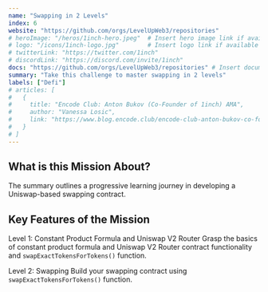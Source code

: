 ```yaml
---
name: "Swapping in 2 Levels"
index: 6
website: "https://github.com/orgs/LevelUpWeb3/repositories"
# heroImage: "/heros/1inch-hero.jpeg"  # Insert hero image link if available
# logo: "/icons/1inch-logo.jpg"        # Insert logo link if available
# twitterLink: "https://twitter.com/1inch"
# discordLink: "https://discord.com/invite/1inch"
docs: "https://github.com/orgs/LevelUpWeb3/repositories" # Insert documentation link if available
summary: "Take this challenge to master swapping in 2 levels"
labels: ["Defi"]
# articles: [
#   {
#     title: "Encode Club: Anton Bukov (Co-Founder of 1inch) AMA",
#     author: "Vanessa Losic",
#     link: "https://www.blog.encode.club/encode-club-anton-bukov-co-founder-of-1inch-ama-f05119bded09"
#   }
# ]
---
```


## What is this Mission About?

The summary outlines a progressive learning journey in developing a Uniswap-based swapping contract.

## Key Features of the Mission

Level 1: Constant Product Formula and Uniswap V2 Router
Grasp the basics of constant product formula and Uniswap V2 Router contract functionality and `swapExactTokensForTokens()` function.

Level 2: Swapping
Build your swapping contract using `swapExactTokensForTokens()` function.